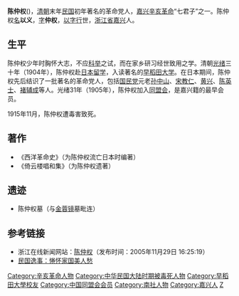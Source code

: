'''陈仲权'''({{bd|1880年||1915年|11月|catIdx=C}})，[[清朝|清朝]]末年[[中華民國|民国]]初年著名的革命党人，[[嘉兴|嘉兴]][[辛亥革命|辛亥革命]]“七君子”之一。陈仲权[[名|名]]'''以义'''，[[表字|字]]'''仲权'''，[[以字行|以字行]]世，[[浙江省|浙江省]][[嘉兴|嘉兴]]人。

==生平==
陈仲权少年时胸怀大志，不应[[科举|科举]]之试，而在家乡研习经世致用之学。清朝[[光绪|光绪]]三十年（1904年），陈仲权赴[[日本|日本]][[留学|留学]]，入读著名的[[早稻田大学|早稻田大学]]。在日本期间，陈仲权先后结识了一批著名的革命党人，包括[[国民党|国民党]]元老[[孙中山|孙中山]]、[[宋教仁|宋教仁]]、[[黄兴|黄兴]]、[[陈英士|陈英士]]、[[褚辅成|褚辅成]]等人。光绪31年（1905年），陈仲权加入[[同盟会|同盟会]]，是嘉兴籍的最早会员。

1915年11月，陈仲权遭毒害致死。

==著作==
* 《西洋革命史》（为陈仲权流亡日本时编著）
* 《倚云楼唱和集》（为陈仲权遗著）

==遗迹==
* 陈仲权墓（与[[金蓉镜|金蓉镜]]墓毗连）

==参考链接==
* 浙江在线新闻网站：[http://zjtz.zjol.com.cn/05zjtz/system/2005/11/29/006383546.shtml 陈仲权]{{dead link|date=2018年5月 |bot=InternetArchiveBot |fix-attempted=yes }}（发布时间：2005年11月29日 16:25:19）
* [http://www.tryjohn.com/48091408.html 民国逸事：惓怀家国美人愁]

{{DEFAULTSORT:C}}
[[Category:辛亥革命人物|Category:辛亥革命人物]]
[[Category:中华民国大陆时期被毒死人物|Category:中华民国大陆时期被毒死人物]]
[[Category:早稻田大學校友|Category:早稻田大學校友]]
[[Category:中国同盟会会员|Category:中国同盟会会员]]
[[Category:南社人物|Category:南社人物]]
[[Category:嘉兴人|Category:嘉兴人]]
[[Category:陈姓|Z]]